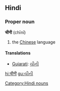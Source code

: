 ==Hindi==
===Proper noun===
'''चीनी''' (chīnī)
#the [[Chinese]] language
====Translations====
*[[Gujarati]]: [[ચીની]]
[[Category:Hindi nouns]]
[[hi:चीनी]]
[[gu:ચીની]]